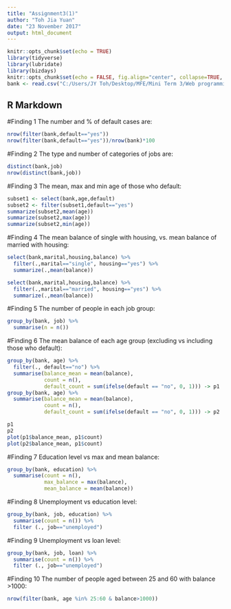 ```yaml
---
title: "Assignment3(1)"
author: "Toh Jia Yuan"
date: "23 November 2017"
output: html_document
---
```


```r
knitr::opts_chunk$set(echo = TRUE)
library(tidyverse)
library(lubridate)
library(bizdays)
knitr::opts_chunk$set(echo = FALSE, fig.align="center", collapse=TRUE, cache=T)
bank <- read.csv("C:/Users/JY Toh/Desktop/MFE/Mini Term 3/Web programming/bank.csv", sep=";")
```

## R Markdown

#Finding 1
The number and % of default cases are: 

```r
nrow(filter(bank,default=="yes")) 
nrow(filter(bank,default=="yes"))/nrow(bank)*100
```

#Finding 2
The type and number of categories of jobs are: 

```r
distinct(bank,job)
nrow(distinct(bank,job))
```

#Finding 3
The mean, max and min age of those who default:

```r
subset1 <- select(bank,age,default)
subset2 <- filter(subset1,default=="yes")
summarize(subset2,mean(age)) 
summarize(subset2,max(age))
summarize(subset2,min(age)) 
```

#Finding 4
The mean balance of single with housing, vs. mean balance of married with housing:

```r
select(bank,marital,housing,balance) %>%
  filter(.,marital=="single", housing=="yes") %>%
  summarize(.,mean(balance))

select(bank,marital,housing,balance) %>%
  filter(.,marital=="married", housing=="yes") %>%
  summarize(.,mean(balance)) 
```

#Finding 5
The number of people in each job group:

```r
group_by(bank, job) %>% 
  summarise(n = n())
```

#Finding 6
The mean balance of each age group (excluding vs including those who default):

```r
group_by(bank, age) %>%
  filter(., default=="no") %>%
  summarise(balance_mean = mean(balance),
            count = n(),
            default_count = sum(ifelse(default == "no", 0, 1))) -> p1
group_by(bank, age) %>%
  summarise(balance_mean = mean(balance),
            count = n(),
            default_count = sum(ifelse(default == "no", 0, 1))) -> p2

p1
p2
plot(p1$balance_mean, p1$count)
plot(p2$balance_mean, p1$count)
```


#Finding 7
Education level vs max and mean balance:

```r
group_by(bank, education) %>%
  summarise(count = n(),
            max_balance = max(balance),
            mean_balance = mean(balance))
```

#Finding 8
Unemployment vs education level:

```r
group_by(bank, job, education) %>%
  summarise(count = n()) %>%
  filter (., job=="unemployed")
```

#Finding 9
Unemployment vs loan level: 

```r
group_by(bank, job, loan) %>%
  summarise(count = n()) %>%
  filter (., job=="unemployed")
```

#Finding 10
The number of people aged between 25 and 60 with balance >1000:

```r
nrow(filter(bank, age %in% 25:60 & balance>1000)) 
```
